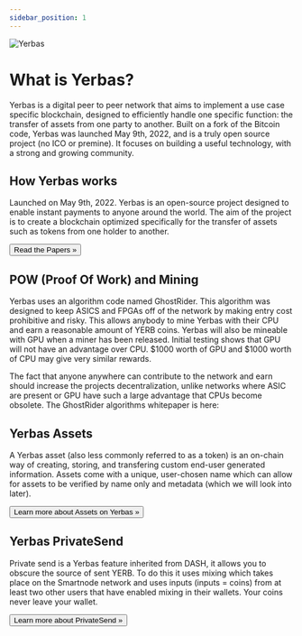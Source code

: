 ```yaml
---
sidebar_position: 1
---
```


![Yerbas](/img/YerbasLogo350.png)

# What is Yerbas?

Yerbas is a digital peer to peer network that aims to implement a use case specific blockchain, designed to efficiently handle one specific function: the transfer of assets from one party to another. Built on a fork of the Bitcoin code, Yerbas was launched May 9th, 2022, and is a truly open source project (no ICO or premine). It focuses on building a useful technology, with a strong and growing community.

## How Yerbas works

Launched on May 9th, 2022. Yerbas is an open-source project designed to enable instant payments to anyone around the world. The aim of the project is to create a blockchain optimized specifically for the transfer of assets such as tokens from one holder to another.

<Link to="papers/yerbaswhitepaper">
<button class="button button--block button--primary">Read the Papers »</button>
</Link>

## POW (Proof Of Work) and Mining

Yerbas uses an algorithm code named GhostRider. This algorithm was designed to keep ASICS and FPGAs off of the network by making entry cost prohibitive and risky. This allows anybody to mine Yerbas with their CPU and earn a reasonable amount of YERB coins. Yerbas will also be mineable with GPU when a miner has been released. Initial testing shows that GPU will not have an advantage over CPU. $1000 worth of GPU and $1000 worth of CPU may give very similar rewards.

The fact that anyone anywhere can contribute to the network and earn should increase the projects decentralization, unlike networks where ASIC are present or GPU have such a large advantage that CPUs become obsolete. The GhostRider algorithms whitepaper is here:

## Yerbas Assets

A Yerbas asset (also less commonly referred to as a token) is an on-chain way of creating, storing, and transfering custom end-user generated information. Assets come with a unique, user-chosen name which can allow for assets to be verified by name only and metadata (which we will look into later).

<Link to="/docs/assets">
<button class="button button--block button--primary">Learn more about Assets on Yerbas »</button>
</Link>

## Yerbas PrivateSend

Private send is a Yerbas feature inherited from DASH, it allows you to obscure the source of sent YERB. To do this it uses mixing which takes place on the Smartnode network and uses inputs (inputs = coins) from at least two other users that have enabled mixing in their wallets. Your coins never leave your wallet.

<Link to="/docs/wallet/privatesend">
<button class="button button--block button--primary">Learn more about PrivateSend »</button>
</Link>